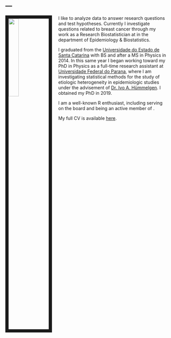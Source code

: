 ---
---

<link rel="stylesheet" href="styles.css" type="text/css">

<img src="images/foto_Anderson.jpg" style="width:25%; border:10px solid; margin-right: 20px" align="left">

I like to analyze data to answer research questions and test hypotheses. Currently I investigate questions related to breast cancer through my work as a Research Biostatistician at  in the department of Epidemiology & Biostatistics. 

I graduated from the [Universidade do Estado de Santa Catarina](https://www.udesc.br/cct/ppgf) with BS and after a MS in Physics in 2014. In this same year I began working toward my PhD in Physics as a full-time research assistant at [Universidade Federal do Parana](http://fisica.ufpr.br/pagina_ppgf_english/), where I am investigating statistical methods for the study of etiologic heterogeneity in epidemiologic studies under the advisement of [Dr. Ivo A. Hümmelgen](http://fisica.ufpr.br/pagina_ppgf_english/info_ivo.html). I obtained my PhD in 2019.

I am a well-known R enthusiast, including serving on the board and being an active member of . 

My full CV is available [here](files/AndersonHoff_resume.pdf).